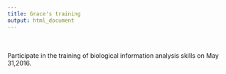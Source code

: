 ```yaml
---
title: Grace's training
output: html_document
---
```

<br>
</br>
Participate in the training of biological information analysis skills on May 31,2016.